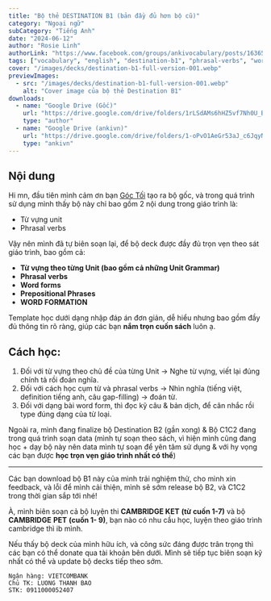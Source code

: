 ```yaml
---
title: "Bộ thẻ DESTINATION B1 (bản đầy đủ hơn bộ cũ)"
category: "Ngoại ngữ"
subCategory: "Tiếng Anh"
date: "2024-06-12"
author: "Rosie Linh"
authorLink: "https://www.facebook.com/groups/ankivocabulary/posts/1636510213775296/"
tags: ["vocabulary", "english", "destination-b1", "phrasal-verbs", "word-formation", "b1"]
cover: "/images/decks/destination-b1-full-version-001.webp"
previewImages:
  - src: "/images/decks/destination-b1-full-version-001.webp"
    alt: "Cover image của bộ thẻ Destination B1"
downloads:
  - name: "Google Drive (Gốc)"
    url: "https://drive.google.com/drive/folders/1rLSdAMs6hHZ5vf7Nh0U_BLeN20v5Q5am"
    type: "author"
  - name: "Google Drive (ankivn)"
    url: "https://drive.google.com/drive/folders/1-oPvO1AeGr53aJ_c6JqyNFU2fw4adDxx?usp=sharing"
    type: "ankivn"
---
```



<VideoEmbed 
  src="/images/decks/destination-b1-full-version.mp4"
  title="Destination B1 Full Version Demo"
/>

## Nội dung

Hi mn, đầu tiên mình cảm ơn bạn [Góc Tối](https://www.facebook.com/groups/ankivocabulary/posts/1184858722273783/) tạo ra bộ gốc, và trong quá trình sử dụng mình thấy bộ này chỉ bao gồm 2 nội dung trong giáo trình là:

- Từ vựng unit
- Phrasal verbs

Vậy nên mình đã tự biên soạn lại, để bộ deck được đầy đủ trọn vẹn theo sát giáo trình, bao gồm cả:

- **Từ vựng theo từng Unit (bao gồm cả những Unit Grammar)**
- **Phrasal verbs**
- **Word forms**
- **Prepositional Phrases**
- **WORD FORMATION**

Template học dưới dạng nhập đáp án đơn giản, dễ hiểu nhưng bao gồm đầy đủ thông tin rõ ràng, giúp các bạn **nắm trọn cuốn sách** luôn ạ.

## Cách học:

1. Đối với từ vựng theo chủ đề của từng Unit -> Nghe từ vựng, viết lại đúng chính tả rồi đoán nghĩa.
2. Đối với cách học cụm từ và phrasal verbs -> Nhìn nghĩa (tiếng việt, definition tiếng anh, câu gap-filling) -> đoán từ.
3. Đối với dạng bài word form, thì đọc kỹ câu & bản dịch, để cân nhắc rồi type đúng dạng của từ loại.

Ngoài ra, mình đang finalize bộ Destination B2 (gần xong) & Bộ C1C2 đang trong quá trình soạn data (mình tự soạn theo sách, vì hiện mình cũng đang học + dạy bộ này nên data mình tự soạn để yên tâm sử dụng & với hy vọng các bạn được **học trọn vẹn giáo trình nhất có thể**)

---

Các bạn download bộ B1 này của mình trải nghiệm thử, cho mình xin feedback, và lỗi để mình cải thiện, mình sẽ sớm release bộ B2, và C1C2 trong thời gian sắp tới nhé!

À, mình biên soạn cả bộ luyện thi **CAMBRIDGE KET** **(từ cuốn 1-7)** và bộ **CAMBRIDGE** **PET** **(cuốn 1- 9)**, bạn nào có nhu cầu học, luyện theo giáo trình cambridge thì ib mình.

Nếu thấy bộ deck của mình hữu ích, và công sức đáng được trân trọng thì các bạn có thể donate qua tài khoản bên dưới. Mình sẽ tiếp tục biên soạn kỹ nhất có thể và update bộ decks tiếp theo sớm.

```
Ngân hàng: VIETCOMBANK
Chủ TK: LUONG THANH BAO
STK: 0911000052407
```